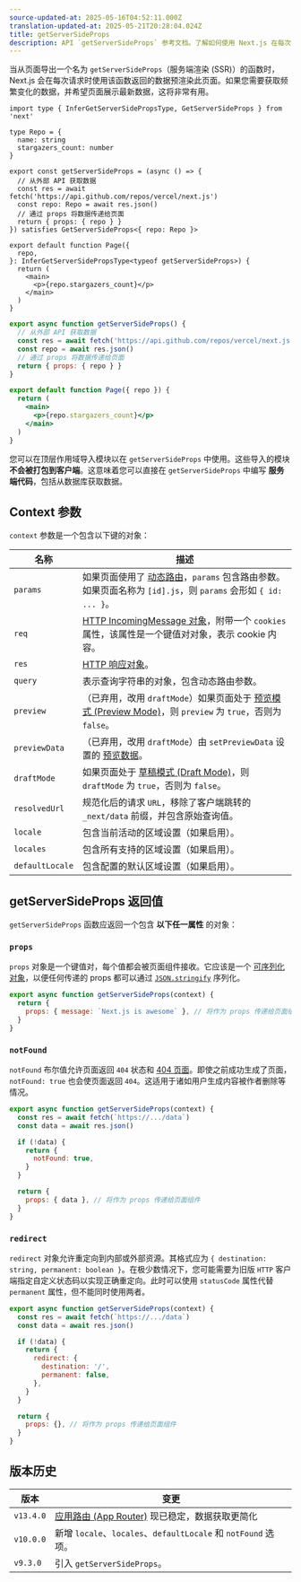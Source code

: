 ```yaml
---
source-updated-at: 2025-05-16T04:52:11.000Z
translation-updated-at: 2025-05-21T20:28:04.024Z
title: getServerSideProps
description: API `getServerSideProps` 参考文档。了解如何使用 Next.js 在每次请求时获取数据。
---
```


当从页面导出一个名为 `getServerSideProps`（服务端渲染 (SSR)）的函数时，Next.js 会在每次请求时使用该函数返回的数据预渲染此页面。如果您需要获取频繁变化的数据，并希望页面展示最新数据，这将非常有用。

```tsx filename="pages/index.tsx" switcher
import type { InferGetServerSidePropsType, GetServerSideProps } from 'next'

type Repo = {
  name: string
  stargazers_count: number
}

export const getServerSideProps = (async () => {
  // 从外部 API 获取数据
  const res = await fetch('https://api.github.com/repos/vercel/next.js')
  const repo: Repo = await res.json()
  // 通过 props 将数据传递给页面
  return { props: { repo } }
}) satisfies GetServerSideProps<{ repo: Repo }>

export default function Page({
  repo,
}: InferGetServerSidePropsType<typeof getServerSideProps>) {
  return (
    <main>
      <p>{repo.stargazers_count}</p>
    </main>
  )
}
```

```jsx filename="pages/index.js" switcher
export async function getServerSideProps() {
  // 从外部 API 获取数据
  const res = await fetch('https://api.github.com/repos/vercel/next.js')
  const repo = await res.json()
  // 通过 props 将数据传递给页面
  return { props: { repo } }
}

export default function Page({ repo }) {
  return (
    <main>
      <p>{repo.stargazers_count}</p>
    </main>
  )
}
```

您可以在顶层作用域导入模块以在 `getServerSideProps` 中使用。这些导入的模块 **不会被打包到客户端**。这意味着您可以直接在 `getServerSideProps` 中编写 **服务端代码**，包括从数据库获取数据。

## Context 参数

`context` 参数是一个包含以下键的对象：

| 名称             | 描述                                                                                                                                                                                                 |
| ---------------- | --------------------------------------------------------------------------------------------------------------------------------------------------------------------------------------------------- |
| `params`         | 如果页面使用了 [动态路由](/docs/pages/building-your-application/routing/dynamic-routes)，`params` 包含路由参数。如果页面名称为 `[id].js`，则 `params` 会形如 `{ id: ... }`。                          |
| `req`            | [HTTP IncomingMessage 对象](https://nodejs.org/api/http.html#http_class_http_incomingmessage)，附带一个 `cookies` 属性，该属性是一个键值对对象，表示 cookie 内容。                                    |
| `res`            | [HTTP 响应对象](https://nodejs.org/api/http.html#http_class_http_serverresponse)。                                                                                                                  |
| `query`          | 表示查询字符串的对象，包含动态路由参数。                                                                                                                                                            |
| `preview`        | （已弃用，改用 `draftMode`）如果页面处于 [预览模式 (Preview Mode)](/docs/pages/building-your-application/configuring/preview-mode)，则 `preview` 为 `true`，否则为 `false`。                         |
| `previewData`    | （已弃用，改用 `draftMode`）由 `setPreviewData` 设置的 [预览数据](/docs/pages/building-your-application/configuring/preview-mode)。                                                                 |
| `draftMode`      | 如果页面处于 [草稿模式 (Draft Mode)](/docs/pages/building-your-application/configuring/draft-mode)，则 `draftMode` 为 `true`，否则为 `false`。                                                      |
| `resolvedUrl`    | 规范化后的请求 `URL`，移除了客户端跳转的 `_next/data` 前缀，并包含原始查询值。                                                                                                                     |
| `locale`         | 包含当前活动的区域设置（如果启用）。                                                                                                                                                                |
| `locales`        | 包含所有支持的区域设置（如果启用）。                                                                                                                                                                |
| `defaultLocale`  | 包含配置的默认区域设置（如果启用）。                                                                                                                                                                |

## getServerSideProps 返回值

`getServerSideProps` 函数应返回一个包含 **以下任一属性** 的对象：

### `props`

`props` 对象是一个键值对，每个值都会被页面组件接收。它应该是一个 [可序列化对象](https://developer.mozilla.org/docs/Glossary/Serialization)，以便任何传递的 props 都可以通过 [`JSON.stringify`](https://developer.mozilla.org/docs/Web/JavaScript/Reference/Global_Objects/JSON/stringify) 序列化。

```jsx
export async function getServerSideProps(context) {
  return {
    props: { message: `Next.js is awesome` }, // 将作为 props 传递给页面组件
  }
}
```

### `notFound`

`notFound` 布尔值允许页面返回 `404` 状态和 [404 页面](/docs/pages/building-your-application/routing/custom-error#404-page)。即使之前成功生成了页面，`notFound: true` 也会使页面返回 `404`。这适用于诸如用户生成内容被作者删除等情况。

```js
export async function getServerSideProps(context) {
  const res = await fetch(`https://.../data`)
  const data = await res.json()

  if (!data) {
    return {
      notFound: true,
    }
  }

  return {
    props: { data }, // 将作为 props 传递给页面组件
  }
}
```

### `redirect`

`redirect` 对象允许重定向到内部或外部资源。其格式应为 `{ destination: string, permanent: boolean }`。在极少数情况下，您可能需要为旧版 `HTTP` 客户端指定自定义状态码以实现正确重定向。此时可以使用 `statusCode` 属性代替 `permanent` 属性，但不能同时使用两者。

```js
export async function getServerSideProps(context) {
  const res = await fetch(`https://.../data`)
  const data = await res.json()

  if (!data) {
    return {
      redirect: {
        destination: '/',
        permanent: false,
      },
    }
  }

  return {
    props: {}, // 将作为 props 传递给页面组件
  }
}
```

## 版本历史

| 版本       | 变更                                                                                                     |
| ---------- | ------------------------------------------------------------------------------------------------------- |
| `v13.4.0`  | [应用路由 (App Router)](/docs/app/building-your-application/data-fetching) 现已稳定，数据获取更简化      |
| `v10.0.0`  | 新增 `locale`、`locales`、`defaultLocale` 和 `notFound` 选项。                                          |
| `v9.3.0`   | 引入 `getServerSideProps`。                                                                             |